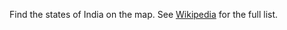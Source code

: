
Find the states of India on the map. See [Wikipedia](https://en.wikipedia.org/wiki/States_and_union_territories_of_India) for the full list.

<PlayButton slug="india-states" />
